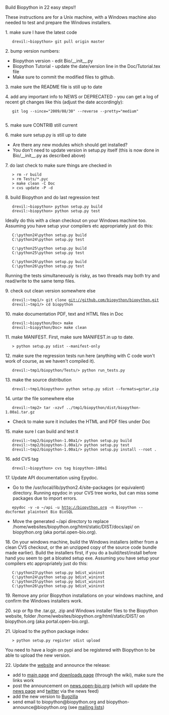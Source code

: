 Build Biopython in 22 easy steps!!

These instructions are for a Unix machine, with a Windows machine also needed to test and prepare the Windows installers.

1. make sure I have the latest code
    drevil:~biopython> git pull origin master

2. bump version numbers:
* Biopython version - edit  Bio/__init__.py
* Biopython Tutorial - update the date/version line in the Doc/Tutorial.tex file
* Make sure to commit the modified files to github.

3. make sure the README file is still up to date

4. add any important info to NEWS or DEPRECATED - you can get a log of recent git changes like this (adjust the date accordingly):
    git log --since="2009/08/30" --reverse --pretty="medium"
    
5. make sure CONTRIB still current

6. make sure setup.py is still up to date
* Are there any new modules which should get installed?
* You don't need to update version in setup.py itself (this is now done in Bio/__init__.py as described above)

7. do last check to make sure things are checked in
    > rm -r build
    > rm Tests/*.pyc
    > make clean -C Doc
    > cvs update -P -d 

8. build Biopython and do last regression test
    drevil:~biopython> python setup.py build 
    drevil:~biopython> python setup.py test

Ideally do this with a clean checkout on your Windows machine too.  Assuming you have setup your compilers etc appropriately just do this:

    C:\python24\python setup.py build
    C:\python24\python setup.py test

    C:\python25\python setup.py build
    C:\python25\python setup.py test

    C:\python26\python setup.py build
    C:\python26\python setup.py test

Running the tests simultaneously is risky, as two threads may both try and read/write to the same temp files.

9. check out clean version somewhere else
    drevil:~tmp1/> git clone git://github.com/biopython/biopython.git
    drevil:~tmp1/> cd biopython

10. make documentation PDF, text and HTML files in Doc
    drevil:~biopython/Doc> make
    drevil:~biopython/Doc> make clean

11. make MANIFEST. First, make sure MANIFEST.in up to date.
    > python setup.py sdist --manifest-only 

12. make sure the regression tests run here (anything with C code won't work of course, as we haven't compiled it).
    drevil:~tmp1/biopython/Tests/> python run_tests.py

13. make the source distribution
    drevil:~tmp1/biopython> python setup.py sdist --formats=gztar,zip 

14. untar the file somewhere else
    drevil:~tmp2> tar -xzvf ../tmp1/biopython/dist/biopython-1.00a1.tar.gz
* Check to make sure it includes the HTML and PDF files under Doc

15. make sure I can build and test it
    drevil:~tmp2/biopython-1.00a1/> python setup.py build
    drevil:~tmp2/biopython-1.00a1/> python setup.py test
    drevil:~tmp2/biopython-1.00a1/> python setup.py install --root . 

16. add CVS tag
    drevil:~biopython> cvs tag biopython-100a1 

17. Update API documentation using Epydoc.
* Go to the /usr/local/lib/python2.4/site-packages (or equivalent) directory. Running epydoc in your CVS tree works, but can miss some packages due to import errors.
    epydoc -v -o ~/api -u http://biopython.org -n Biopython --docformat plaintext Bio BioSQL
* Move the generated ~/api directory to replace /home/websites/biopython.org/html/static/DIST/docs/api/ on biopython.org (aka portal.open-bio.org).

18. On your windows machine, build the Windows installers (either from a clean CVS checkout, or the an unzipped copy of the source code bundle made earlier).  Build the installers first, if you do a build/test/install before hand you seem to get a bloated setup exe.  Assuming you have setup your compilers etc appropriately just do this:

    C:\python23\python setup.py bdist_wininst
    C:\python24\python setup.py bdist_wininst
    C:\python25\python setup.py bdist_wininst
    C:\python26\python setup.py bdist_wininst

19. Remove any prior Biopython installations on your windows machine, and confirm the Windows installers work.

20. scp or ftp the .tar.gz, .zip and Windows installer files to the Biopython website, folder /home/websites/biopython.org/html/static/DIST/ on biopython.org (aka portal.open-bio.org).

21. Upload to the python package index:

    > python setup.py register sdist upload

You need to have a login on pypi and be registered with Biopython to be able to upload the new version.

22. Update the [[website]] and announce the release:
* add to [[Main_Page|main page]] and [[Download|downloads page]] (through the wiki), make sure the links work
* post the announcement on [http://news.open-bio.org news.open-bio.org] (which will update the [[News|news page]] and [http://twitter.com/Biopython twitter] via the news feed)
* add the new version to [http://bugzilla.open-bio.org/ Bugzilla]
* send email to biopython@biopython.org and biopython-announce@biopython.org (see [[Mailing_lists|mailing lists]])